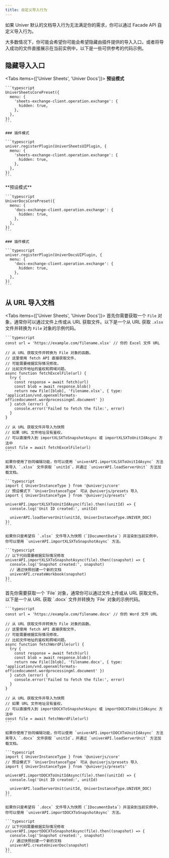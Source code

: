 ```yaml
---
title: 自定义导入行为
---
```


如果 Univer 默认的文档导入行为无法满足你的需求，你可以通过 Facade API 自定义导入行为。

大多数情况下，你可能会希望你可能会希望隐藏由插件提供的导入入口，或者将导入成功的文件直接展示在当前实例中，以下是一些可供参考的代码示例。

## 隐藏导入入口

<Tabs items={['Univer Sheets', 'Univer Docs']}>
  <Tab>
    **预设模式**

    ```typescript
    UniverSheetsCorePreset({
      menu: {
        'sheets-exchange-client.operation.exchange': {
          hidden: true,
        },
      },
    })
    ```

    ### 插件模式

    ```typescript
    univer.registerPlugin(UniverSheetsUIPlugin, {
      menu: {
        'sheets-exchange-client.operation.exchange': {
          hidden: true,
        },
      },
    })
    ```
  </Tab>
  <Tab>
    **预设模式**

    ```typescript
    UniverDocsCorePreset({
      menu: {
        'docs-exchange-client.operation.exchange': {
          hidden: true,
        },
      },
    })
    ```

    ### 插件模式

    ```typescript
    univer.registerPlugin(UniverDocsUIPlugin, {
      menu: {
        'docs-exchange-client.operation.exchange': {
          hidden: true,
        },
      },
    })
    ```
  </Tab>
</Tabs>

## 从 URL 导入文档

<Tabs items={['Univer Sheets', 'Univer Docs']}>
  <Tab>
    首先你需要获取一个 `File` 对象，通常你可以通过文件上传或从 URL 获取文件。以下是一个从 URL 获取 `.xlsx` 文件并转换为 `File` 对象的示例代码。

    ```typescript
    const url = 'https://example.com/filename.xlsx' // 你的 Excel 文件 URL

    // 从 URL 获取文件并转换为 File 对象的函数。
    // 这里使用 fetch API 直接获取文件，
    // 可能需要根据实际情况修改，
    // 比如文件地址的鉴权和跨域问题。
    async function fetchExcelFile(url) {
      try {
        const response = await fetch(url)
        const blob = await response.blob()
        return new File([blob], 'filename.xlsx', { type: 'application/vnd.openxmlformats-officedocument.wordprocessingml.document' })
      } catch (error) {
        console.error('Failed to fetch the file:', error)
      }
    }

    // 从 URL 获取文件并导入为快照
    // 如果 URL 文件地址没有鉴权，
    // 可以直接传入到 importXLSXToSnapshotAsync 或 importXLSXToUnitIdAsync 方法中
    const file = await fetchExcelFile(url)
    ```

    如果你使用了协同编辑功能，你可以使用 `univerAPI.importXLSXToUnitIdAsync` 方法来导入 `.xlsx` 文件获取 `unitId`，并通过 `univerAPI.loadServerUnit` 方法加载文档。

    ```typescript
    import { UniverInstanceType } from '@univerjs/core'
    // 预设模式下 `UniverInstanceType` 可从 @univerjs/presets 导入
    import { UniverInstanceType } from '@univerjs/presets'

    univerAPI.importXLSXToUnitIdAsync(file).then((unitId) => {
      console.log('Unit ID created:', unitId)

      univerAPI.loadServerUnit(unitId, UniverInstanceType.UNIVER_DOC)
    })
    ```

    如果你只是希望将 `.xlsx` 文件导入为快照（`IDocumentData`）并渲染到当前实例中，你可以使用 `univerAPI.importXLSXToSnapshotAsync` 方法。

    ```typescript
    // 以下代码需要根据实际情况修改
    univerAPI.importXLSXToSnapshotAsync(file).then((snapshot) => {
      console.log('Snapshot created:', snapshot)
      // 通过快照创建一个新的文档
      univerAPI.createWorkbook(snapshot)
    })
    ```
  </Tab>
  <Tab>
    首先你需要获取一个 `File` 对象，通常你可以通过文件上传或从 URL 获取文件。以下是一个从 URL 获取 `.docx` 文件并转换为 `File` 对象的示例代码。

    ```typescript
    const url = 'https://example.com/filename.docx' // 你的 Word 文件 URL

    // 从 URL 获取文件并转换为 File 对象的函数。
    // 这里使用 fetch API 直接获取文件，
    // 可能需要根据实际情况修改，
    // 比如文件地址的鉴权和跨域问题。
    async function fetchWordFile(url) {
      try {
        const response = await fetch(url)
        const blob = await response.blob()
        return new File([blob], 'filename.docx', { type: 'application/vnd.openxmlformats-officedocument.wordprocessingml.document' })
      } catch (error) {
        console.error('Failed to fetch the file:', error)
      }
    }

    // 从 URL 获取文件并导入为快照
    // 如果 URL 文件地址没有鉴权，
    // 可以直接传入到 importDOCXToSnapshotAsync 或 importDOCXToUnitIdAsync 方法中
    const file = await fetchWordFile(url)
    ```

    如果你使用了协同编辑功能，你可以使用 `univerAPI.importDOCXToUnitIdAsync` 方法来导入 `.docx` 文件获取 `unitId`，并通过 `univerAPI.loadServerUnit` 方法加载文档。

    ```typescript
    import { UniverInstanceType } from '@univerjs/core'
    // 预设模式下 `UniverInstanceType` 可从 @univerjs/presets 导入
    import { UniverInstanceType } from '@univerjs/presets'

    univerAPI.importDOCXToUnitIdAsync(file).then((unitId) => {
      console.log('Unit ID created:', unitId)

      univerAPI.loadServerUnit(unitId, UniverInstanceType.UNIVER_DOC)
    })
    ```

    如果你只是希望将 `.docx` 文件导入为快照（`IDocumentData`）并渲染到当前实例中，你可以使用 `univerAPI.importDOCXToSnapshotAsync` 方法。

    ```typescript
    // 以下代码需要根据实际情况修改
    univerAPI.importDOCXToSnapshotAsync(file).then((snapshot) => {
      console.log('Snapshot created:', snapshot)
      // 通过快照创建一个新的文档
      univerAPI.createUniverDoc(snapshot)
    })
    ```
  </Tab>
</Tabs>
